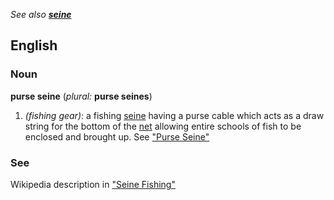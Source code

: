''See also '''[[seine]]'''''
==English==
===Noun===
'''purse seine''' (''plural:'' '''purse seines''')

#''(fishing gear)'': a fishing [[seine]] having a purse cable which acts as a draw string for the bottom of the [[net]] allowing entire schools of fish to be enclosed and brought up.  See [http://www.cetaceanbycatch.org/gear_purse_seine.cfm "Purse Seine"]

===See===
Wikipedia description in [http://en.wikipedia.org/wiki/Seine_(fishing)#Purse_Seine "Seine Fishing"]